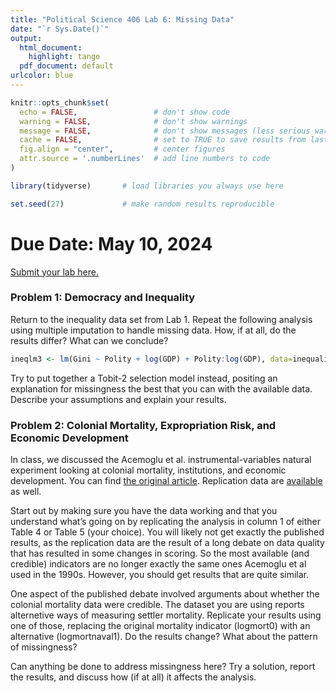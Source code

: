 ```yaml
---
title: "Political Science 406 Lab 6: Missing Data"
date: "`r Sys.Date()`"
output:
  html_document:
    highlight: tango
  pdf_document: default
urlcolor: blue
---
```


```r
knitr::opts_chunk$set(
  echo = FALSE,                 # don't show code
  warning = FALSE,              # don't show warnings
  message = FALSE,              # don't show messages (less serious warnings)
  cache = FALSE,                # set to TRUE to save results from last compilation
  fig.align = "center",         # center figures
  attr.source = '.numberLines'  # add line numbers to code
)

library(tidyverse)       # load libraries you always use here

set.seed(27)             # make random results reproducible
```

# Due Date: May 10, 2024

[Submit your lab here.](https://canvas.northwestern.edu/courses/211656/assignments/1392658)

### Problem 1: Democracy and Inequality

Return to the inequality data set from Lab 1. Repeat the following analysis using multiple imputation
to handle missing data. How, if at all, do the results differ? What can we conclude?

```r
ineqlm3 <- lm(Gini ~ Polity + log(GDP) + Polity:log(GDP), data=inequality)
```

Try to put together a Tobit-2 selection model instead, positing an explanation for missingness the best
that you can with the available data. Describe your assumptions and explain your results.


### Problem 2: Colonial Mortality, Expropriation Risk, and Economic Development

In class, we discussed the Acemoglu et al. instrumental-variables natural experiment looking at colonial mortality, institutions, and economic development. You can find [the original article](https://doi.org/10.1257/aer.91.5). Replication data are [available](https://github.com/jnseawright/PS406/blob/main/data/ajrdata.csv) as well.

Start out by making sure you have the data working and that you understand what's going on by replicating the analysis in column 1 of either Table 4 or Table 5 (your choice). You will likely not get exactly the published results, as the replication data are the result of a long debate on data quality that has resulted in some changes in scoring. So the most available (and credible) indicators are no longer exactly the same ones Acemoglu et al used in the 1990s. However, you should get results that are quite similar.

One aspect of the published debate involved arguments about whether the colonial mortality data were credible. The dataset you are using reports alternetive ways of measuring settler mortality. Replicate your results using one of those, replacing the original mortality indicator (logmort0) with an alternative (logmortnaval1). Do the results change? What about the pattern of missingness?

Can anything be done to address missingness here? Try a solution, report the results, and discuss how (if at all) it affects the analysis.